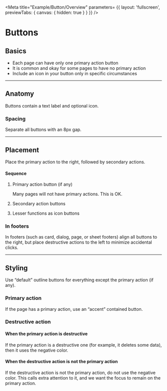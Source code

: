 <!-- button-overview.mdx -->


<Meta 
    title="Example/Button/Overview"
    parameters= {{
        layout: 'fullscreen',
        previewTabs: { 
          canvas: { hidden: true } 
        }
    }}
/>

<style>{`
  mwc-button + mwc-button {
    margin-left: 8px;
  }
  .docs-story div:first-of-type {
    text-align: center;
  }
  .docs-story div:first-of-type .innerZoomElementWrapper > div {
      border: none !important;
  }
  #story--example-button--contained,
  #story--example-button--text {
    margin-right: 8px;
  }
  mwc-button[raised].destructive {
    --mdc-theme-primary: var(--mdc-theme-error);
  }
  mwc-button[outlined].destructive {
    margin-right: 4rem;
  }
`}</style>

# Buttons

## Basics

- Each page can have only one primary action button
- It is common and okay for some pages to have no primary action
- Include an icon in your button only in specific circumstances

<Canvas>
  <Story id="example-button--text" />
  <Story id="example-button--contained" />
  <Story id="example-button--outlined" />
</Canvas>

***

## Anatomy

Buttons contain a text label and optional icon.

<Canvas>
<form>
  <mwc-button id="no-icon" raised label="No icon"></mwc-button>
  <mwc-button id="left-icon" raised label="Left icon" icon="sailing"></mwc-button>
  <mwc-button id="right-icon" raised label="Right icon" icon="sailing" trailingIcon="true"></mwc-button>
</form>
</Canvas>


### Spacing

Separate all buttons with an 8px gap.

<Canvas>
<form>
  <mwc-button outlined label="Button"></mwc-button>
  <mwc-button outlined label="Button"></mwc-button>
  <mwc-button outlined label="Button"></mwc-button>
</form>
</Canvas>

***

## Placement

Place the primary action to the right, followed by secondary actions.

#### Sequence

1.  Primary action button (if any)

    Many pages will not have primary actions. This is OK.

2.  Secondary action buttons

3.  Lesser functions as icon buttons

<Canvas>
<form>
  <mwc-button outlined label="Button"></mwc-button>
  <mwc-button outlined label="Button"></mwc-button>
  <mwc-button raised label="Button"></mwc-button>
</form>
</Canvas>

### In footers

In footers (such as card, dialog, page, or sheet footers) align all buttons to the right, but place destructive actions to the left to minimize accidental clicks.

<Canvas>
<form>
  <mwc-button outlined label="Delete" class="destructive"></mwc-button>
  <mwc-button outlined label="Button"></mwc-button>
  <mwc-button raised label="Primary"></mwc-button>
</form>
</Canvas>

***


## Styling

Use “default” outline buttons for everything except the primary action (if any).

<Canvas>
<form>
  <mwc-button outlined label="Button"></mwc-button>
  <mwc-button outlined label="Button"></mwc-button>
</form>
</Canvas>

### Primary action

If the page has a primary action, use an “accent” contained button.

<Canvas>
<form>
  <mwc-button outlined label="Button"></mwc-button>
  <mwc-button outlined label="Button"></mwc-button>
  <mwc-button raised label="Primary"></mwc-button>
</form>
</Canvas>

### Destructive action

#### When the primary action is destructive

If the primary action is a destructive one (for example, it deletes some data), then it uses the negative color.

<Canvas>
<form>
  <mwc-button outlined label="Button"></mwc-button>
  <mwc-button outlined label="Button"></mwc-button>
  <mwc-button raised label="Delete" class="destructive"></mwc-button>
</form>
</Canvas>

#### When the destructive action is not the primary action

If the destructive action is not the primary action, do not use the negative color. This calls extra attention to it, and we want the focus to remain on the primary action.

<Canvas>
<form>
  <mwc-button outlined label="Delete" class="destructive"></mwc-button>
  <mwc-button outlined label="Button"></mwc-button>
  <mwc-button raised label="Primary"></mwc-button>
</form>
</Canvas>